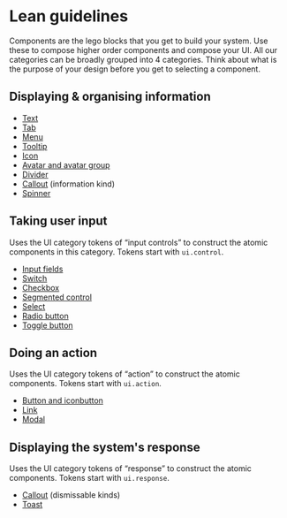 
<Meta title="Lean guidelines" />

# Lean guidelines

Components are the lego blocks that you get to build your system. Use these to compose higher order components and compose your UI. All our categories can be broadly grouped into 4 categories. Think about what is the purpose of your design before you get to selecting a component.

## Displaying & organising information

- [Text](https://design-system.appsmith.com/?path=/docs/design-system-text--documentation)
- [Tab](https://design-system.appsmith.com/?path=/docs/design-system-tab--documentation)
- [Menu](https://design-system.appsmith.com/?path=/docs/design-system-menu--documentation)
- [Tooltip](https://design-system.appsmith.com/?path=/docs/design-system-tooltip--documentation)
- [Icon](https://design-system.appsmith.com/?path=/docs/design-system-icon--documentation)
- [Avatar and avatar group](https://design-system.appsmith.com/?path=/docs/design-system-avatar--documentation)
- [Divider](https://design-system.appsmith.com/?path=/docs/design-system-divider--documentation)
- [Callout](https://design-system.appsmith.com/?path=/docs/design-system-callout--documentation) (information kind)
- [Spinner](https://design-system.appsmith.com/?path=/docs/design-system-spinner--documentation)

## Taking user input
Uses the UI category tokens of “input controls” to construct the atomic components in this category. Tokens start with `ui.control`.

- [Input fields](https://design-system.appsmith.com/?path=/docs/design-system-input--documentation)
- [Switch](https://design-system.appsmith.com/?path=/docs/design-system-switch--documentation)
- [Checkbox](https://design-system.appsmith.com/?path=/docs/design-system-checkbox--documentation)
- [Segmented control](https://design-system.appsmith.com/?path=/docs/design-system-segmented-control--documentation)
- [Select](https://design-system.appsmith.com/?path=/docs/design-system-select--documentation)
- [Radio button](https://design-system.appsmith.com/?path=/docs/design-system-radio--documentation)
- [Toggle button](https://design-system.appsmith.com/?path=/docs/design-system-text--documentation)

## Doing an action
Uses the UI category tokens of “action” to construct the atomic components. Tokens start with `ui.action`.

- [Button and iconbutton](https://design-system.appsmith.com/?path=/docs/design-system-button--documentation)
- [Link](https://design-system.appsmith.com/?path=/docs/design-system-link--documentation)
- [Modal](https://design-system.appsmith.com/?path=/docs/design-system-modal--documentation)

## Displaying the system's response
Uses the UI category tokens of “response” to construct the atomic components. Tokens start with `ui.response`.

- [Callout](https://design-system.appsmith.com/?path=/docs/design-system-callout--documentation) (dismissable kinds)
- [Toast](https://design-system.appsmith.com/?path=/docs/design-system-toast--documentation)
